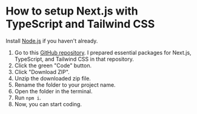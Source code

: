 
<Head
  title='How to setup Next.js with TypeScript and Tailwind CSS'
  description='How to setup Next.js with TypeScript and Tailwind CSS'
  keywords='next.js, typescript, tailwind css, tailwind'
  previewImage=''
/>

# How to setup Next.js with TypeScript and Tailwind CSS

Install [Node.js](https://nodejs.org/en/download) if you haven't already.

1. Go to this [GitHub repository](https://github.com/shamwela/next.js-typescript-tailwind-css-starter). I prepared essential packages for Next.js, TypeScript, and Tailwind CSS in that repository.
1. Click the green "Code" button.
1. Click "Download ZIP".
1. Unzip the downloaded zip file.
1. Rename the folder to your project name.
1. Open the folder in the terminal.
1. Run `npm i`.
1. Now, you can start coding.
